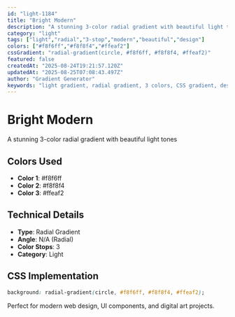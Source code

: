 ```yaml
---
id: "light-1184"
title: "Bright Modern"
description: "A stunning 3-color radial gradient with beautiful light tones"
category: "light"
tags: ["light","radial","3-stop","modern","beautiful","design"]
colors: ["#f8f6ff","#f8f8f4","#ffeaf2"]
cssGradient: "radial-gradient(circle, #f8f6ff, #f8f8f4, #ffeaf2)"
featured: false
createdAt: "2025-08-24T19:21:57.120Z"
updatedAt: "2025-08-25T07:08:43.497Z"
author: "Gradient Generator"
keywords: "light gradient, radial gradient, 3 colors, CSS gradient, design, #f8f6ff, #f8f8f4, #ffeaf2"
---
```


# Bright Modern

A stunning 3-color radial gradient with beautiful light tones

## Colors Used
- **Color 1**: #f8f6ff
- **Color 2**: #f8f8f4
- **Color 3**: #ffeaf2

## Technical Details
- **Type**: Radial Gradient
- **Angle**: N/A (Radial)
- **Color Stops**: 3
- **Category**: Light

## CSS Implementation
```css
background: radial-gradient(circle, #f8f6ff, #f8f8f4, #ffeaf2);
```

Perfect for modern web design, UI components, and digital art projects.
